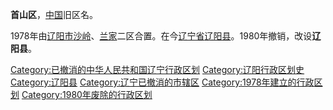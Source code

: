 '''首山区'''，[[中华人民共和国|中国]]旧区名。

1978年由[[辽阳市|辽阳市]][[沙岭区|沙岭]]、[[兰家区|兰家]]二区合置。在今[[辽宁省|辽宁省]][[辽阳县|辽阳县]]。1980年撤销，改设'''辽阳县'''。 

{{中华人民共和国行政区划小作品}}
[[Category:已撤消的中华人民共和国辽宁行政区划|Category:已撤消的中华人民共和国辽宁行政区划]]
[[Category:辽阳行政区划史|Category:辽阳行政区划史]]
[[Category:辽阳县|Category:辽阳县]]
[[Category:辽宁已撤消的市辖区|Category:辽宁已撤消的市辖区]]
[[Category:1978年建立的行政区划|Category:1978年建立的行政区划]]
[[Category:1980年废除的行政区划|Category:1980年废除的行政区划]]